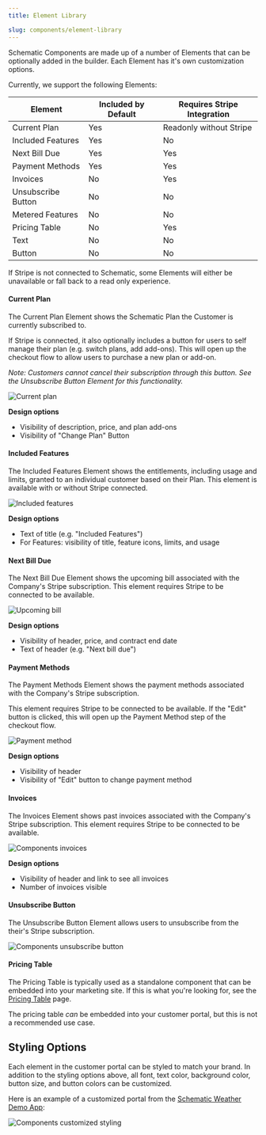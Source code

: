 ```yaml
---
title: Element Library

slug: components/element-library
---
```


Schematic Components are made up of a number of Elements that can be optionally added in the builder. Each Element has it's own customization options.

Currently, we support the following Elements:

| Element | Included by Default | Requires Stripe Integration |
| --- | --- | --- |
| Current Plan | Yes | Readonly without Stripe |
| Included Features | Yes | No |
| Next Bill Due | Yes | Yes |
| Payment Methods | Yes | Yes |
| Invoices | No | Yes |
| Unsubscribe Button | No | No |
| Metered Features | No | No |
| Pricing Table | No | Yes |
| Text | No | No |
| Button | No | No |

If Stripe is not connected to Schematic, some Elements will either be unavailable or fall back to a read only experience.

#### Current Plan

The Current Plan Element shows the Schematic Plan the Customer is currently subscribed to. 

If Stripe is connected, it also optionally includes a button for users to self manage their plan (e.g. switch plans, add add-ons). This will open up the checkout flow to allow users to purchase a new plan or add-on.

*Note: Customers cannot cancel their subscription through this button. See the Unsubscribe Button Element for this functionality.*

![Current plan](../../assets/images/components/components-current-plan.png)

**Design options**
- Visibility of description, price, and plan add-ons 
- Visibility of "Change Plan" Button

#### Included Features

The Included Features Element shows the entitlements, including usage and limits, granted to an individual customer based on their Plan. This element is available with or without Stripe connected.

![Included features](../../assets/images/components/components-included-features.png)

**Design options**
- Text of title (e.g. "Included Features")
- For Features: visibility of title, feature icons, limits, and usage

#### Next Bill Due

The Next Bill Due Element shows the upcoming bill associated with the Company's Stripe subscription. This element requires Stripe to be connected to be available.

![Upcoming bill](../../assets/images/components/components-upcoming-bill.png)

**Design options**
- Visibility of header, price, and contract end date
- Text of header (e.g. "Next bill due")

#### Payment Methods

The Payment Methods Element shows the payment methods associated with the Company's Stripe subscription. 

This element requires Stripe to be connected to be available. If the "Edit" button is clicked, this will open up the Payment Method step of the checkout flow.

![Payment method](../../assets/images/components/components-payment-method.png)

**Design options**
- Visibility of header
- Visibility of "Edit" button to change payment method

#### Invoices

The Invoices Element shows past invoices associated with the Company's Stripe subscription. This element requires Stripe to be connected to be available.

![Components invoices](../../assets/images/components/components-invoices.png)

**Design options**
- Visibility of header and link to see all invoices
- Number of invoices visible

#### Unsubscribe Button

The Unsubscribe Button Element allows users to unsubscribe from the their's Stripe subscription.

![Components unsubscribe button](../../assets/images/components/components-unsubscribe-button.png)

#### Pricing Table

The Pricing Table is typically used as a standalone component that can be embedded into your marketing site. If this is what you're looking for, see the [Pricing Table](/components/pricing-table) page.

The pricing table _can_ be embedded into your customer portal, but this is not a recommended use case.

## Styling Options

Each element in the customer portal can be styled to match your brand. In addition to the styling options above, all font, text color, background color, button size, and button colors can be customized. 

Here is an example of a customized portal from the [Schematic Weather Demo App](https://schematic-next-example.vercel.app/):

![Components customized styling](../../assets/images/components/components-customization.png)


